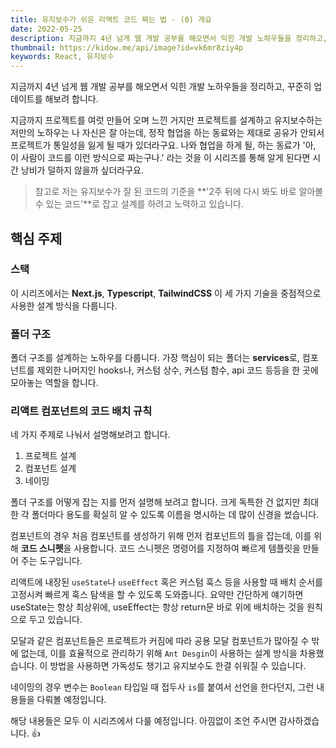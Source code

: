 ```yaml
---
title: 유지보수가 쉬운 리액트 코드 짜는 법 - (0) 개요
date: 2022-05-25
description: 지금까지 4년 넘게 웹 개발 공부를 해오면서 익힌 개발 노하우들을 정리하고, 꾸준히 업데이트를 해보려 합니다.
thumbnail: https://kidow.me/api/image?id=vk6mr8ziy4p
keywords: React, 유지보수
---
```



<Frontmatter />
<ShareButtons />
<BackTop />

지금까지 4년 넘게 웹 개발 공부를 해오면서 익힌 개발 노하우들을 정리하고, 꾸준히 업데이트를 해보려 합니다.

지금까지 프로젝트를 여럿 만들어 오며 느낀 거지만 프로젝트를 설계하고 유지보수하는 저만의 노하우는 나 자신은 잘 아는데, 정작 협업을 하는 동료와는 제대로 공유가 안되서 프로젝트가 통일성을 잃게 될 때가 있더라구요. 나와 협업을 하게 될, 하는 동료가 '아, 이 사람이 코드를 이런 방식으로 짜는구나.' 라는 것을 이 시리즈를 통해 알게 된다면 시간 낭비가 덜하지 않을까 싶더라구요.

> 참고로 저는 유지보수가 잘 된 코드의 기준을 **'2주 뒤에 다시 봐도 바로 알아볼 수 있는 코드'**로 잡고 설계를 하려고 노력하고 있습니다.

## 핵심 주제

### 스택

이 시리즈에서는 **Next.js**, **Typescript**, **TailwindCSS** 이 세 가지 기술을 중점적으로 사용한 설계 방식을 다룹니다.

### 폴더 구조

폴더 구조를 설계하는 노하우를 다룹니다. 가장 핵심이 되는 폴더는 **services**로, 컴포넌트를 제외한 나머지인 hooks나, 커스텀 상수, 커스텀 함수, api 코드 등등을 한 곳에 모아놓는 역할을 합니다.

### 리액트 컴포넌트의 코드 배치 규칙

네 가지 주제로 나눠서 설명해보려고 합니다.

1. 프로젝트 설계
2. 컴포넌트 설계
3. 네이밍

폴더 구조를 어떻게 잡는 지를 먼저 설명해 보려고 합니다. 크게 독특한 건 없지만 최대한 각 폴더마다 용도를 확실히 알 수 있도록 이름을 명시하는 데 많이 신경을 썼습니다.

컴포넌트의 경우 처음 컴포넌트를 생성하기 위해 먼저 컴포넌트의 틀을 잡는데, 이를 위해 **코드 스니펫**을 사용합니다. 코드 스니펫은 명령어를 지정하여 빠르게 템플릿을 만들어 주는 도구입니다.

리액트에 내장된 `useState`나 `useEffect` 혹은 커스텀 훅스 등을 사용할 때 배치 순서를 고정시켜 빠르게 훅스 탐색을 할 수 있도록 도와줍니다. 요약만 간단하게 얘기하면 useState는 항상 최상위에, useEffect는 항상 return문 바로 위에 배치하는 것을 원칙으로 두고 있습니다.

모달과 같은 컴포넌트들은 프로젝트가 커짐에 따라 공용 모달 컴포넌트가 많아질 수 밖에 없는데, 이를 효율적으로 관리하기 위해 `Ant Desgin`이 사용하는 설계 방식을 차용했습니다. 이 방법을 사용하면 가독성도 챙기고 유지보수도 한결 쉬워질 수 있습니다.

네이밍의 경우 변수는 `Boolean` 타입일 때 접두사 `is`를 붙여서 선언을 한다던지, 그런 내용들을 다뤄볼 예정입니다.

해당 내용들은 모두 이 시리즈에서 다룰 예정입니다. 아낌없이 조언 주시면 감사하겠습니다. 👍

<Comment />
